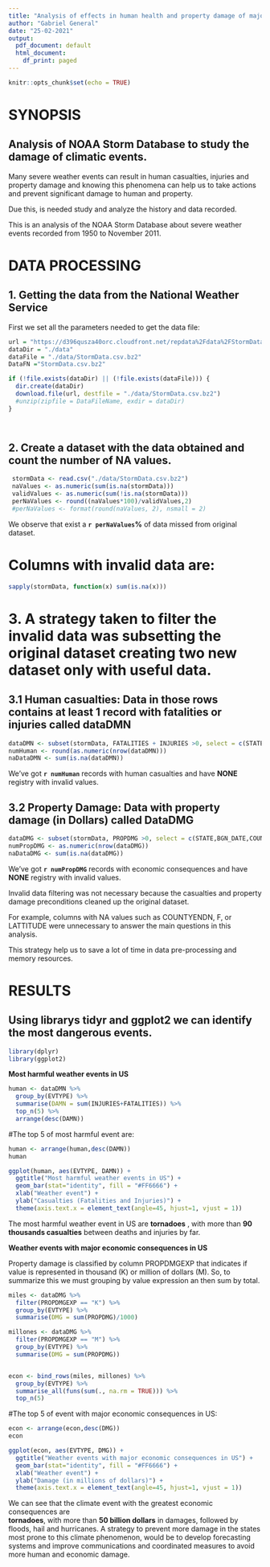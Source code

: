 ```yaml
---
title: "Analysis of effects in human health and property damage of major weather events in US"
author: "Gabriel General"
date: "25-02-2021"
output:
  pdf_document: default
  html_document:
    df_print: paged
---
```


```r
knitr::opts_chunk$set(echo = TRUE)
```

# SYNOPSIS


## Analysis of NOAA Storm Database to study the damage of climatic events.

Many severe weather events can result in human casualties, injuries and property damage and knowing this phenomena can help us to take actions and prevent significant damage to human and property.

Due this, is needed study and analyze the history and data recorded.

This is an analysis of the NOAA Storm Database about severe weather events recorded from 1950 to November 2011. 



# DATA PROCESSING

## 1. Getting the data from the National Weather Service
First we set all the parameters needed to get the data file:



```r


url = "https://d396qusza40orc.cloudfront.net/repdata%2Fdata%2FStormData.csv.bz2"
dataDir = "./data"
dataFile = "./data/StormData.csv.bz2"
DataFN ="StormData.csv.bz2"

if (!file.exists(dataDir) || (!file.exists(dataFile))) {
  dir.create(dataDir)
  download.file(url, destfile = "./data/StormData.csv.bz2")
  #unzip(zipfile = DataFileName, exdir = dataDir)
}




```


## 2. Create a dataset with the data obtained and count the number of NA values.

```r

 stormData <- read.csv("./data/StormData.csv.bz2")
 naValues <- as.numeric(sum(is.na(stormData)))
 validValues <- as.numeric(sum(!is.na(stormData)))
 perNaValues <- round((naValues*100)/validValues,2)
 #perNaValues <- format(round(naValues, 2), nsmall = 2)

```
We observe that exist a **`r perNaValues`%** of data missed from original dataset.

# Columns with invalid data are:


```r
sapply(stormData, function(x) sum(is.na(x)))

```


# 3. A strategy taken to filter the invalid data was subsetting the original dataset creating two new dataset only with useful data. 


## 3.1 Human casualties: Data in those rows contains at least 1 record with fatalities or injuries called dataDMN

```r
dataDMN <- subset(stormData, FATALITIES + INJURIES >0, select = c(STATE,BGN_DATE,COUNTYNAME,STATE,EVTYPE,FATALITIES,INJURIES,PROPDMG))
numHuman <- round(as.numeric(nrow(dataDMN)))
naDataDMN <- sum(is.na(dataDMN))


```

We've got **`r numHuman`** records with human casualties and have **NONE** registry with invalid values.




## 3.2 Property Damage: Data with property damage (in Dollars) called DataDMG

```r
dataDMG <- subset(stormData, PROPDMG >0, select = c(STATE,BGN_DATE,COUNTYNAME,STATE,EVTYPE,FATALITIES,INJURIES,PROPDMG,PROPDMGEXP))
numPropDMG <- as.numeric(nrow(dataDMG))
naDataDMG <- sum(is.na(dataDMG))


```

We've got **`r numPropDMG`** records with economic consequences and have **NONE** registry with invalid values.



Invalid data filtering was not necessary because the casualties and property damage preconditions cleaned up the original dataset.


For example, columns with NA values such as COUNTYENDN, F, or LATTITUDE were unnecessary to answer the main questions in this analysis.



This strategy help us to save a lot of time in data pre-processing and memory resources.



# **RESULTS**

## Using librarys tidyr and ggplot2 we can identify the most dangerous events.
```r
library(dplyr)
library(ggplot2)
```

**Most harmful weather events in US**


```r

human <- dataDMN %>%
  group_by(EVTYPE) %>%
  summarise(DAMN = sum(INJURIES+FATALITIES)) %>%
  top_n(5) %>%
  arrange(desc(DAMN))


```

#The top 5 of most harmful event are:
```r

human <- arrange(human,desc(DAMN))
human

ggplot(human, aes(EVTYPE, DAMN)) + 
  ggtitle("Most harmful weather events in US") +
  geom_bar(stat="identity", fill = "#FF6666") +
  xlab("Weather event") + 
  ylab("Casualties (Fatalities and Injuries)") +
  theme(axis.text.x = element_text(angle=45, hjust=1, vjust = 1))

```

The most harmful weather event in US are **tornadoes** , with more than **90 thousands casualties** between deaths and injuries by far.


**Weather events with major economic consequences in US**

Property damage is classified by column PROPDMGEXP that indicates if value is represented in thousand (K) or million of dollars (M).
So, to summarize this we must grouping by value expression an then sum by total.

```r

miles <- dataDMG %>%
  filter(PROPDMGEXP == "K") %>%
  group_by(EVTYPE) %>%
  summarise(DMG = sum(PROPDMG)/1000)

millones <- dataDMG %>%
  filter(PROPDMGEXP == "M") %>%
  group_by(EVTYPE) %>%
  summarise(DMG = sum(PROPDMG))


econ <- bind_rows(miles, millones) %>%
  group_by(EVTYPE) %>%
  summarise_all(funs(sum(., na.rm = TRUE))) %>%
  top_n(5)

```

#The top 5 of event with major economic consequences in US:
```r

econ <- arrange(econ,desc(DMG))
econ

ggplot(econ, aes(EVTYPE, DMG)) + 
  ggtitle("Weather events with major economic consequences in US") +
  geom_bar(stat="identity", fill = "#FF6666") +
  xlab("Weather event") + 
  ylab("Damage (in millions of dollars)") +
  theme(axis.text.x = element_text(angle=45, hjust=1, vjust = 1))

```
We can see that the climate event with the greatest economic consequences are  
**tornadoes**, with more than **50 billion dollars** in damages, followed by floods, hail and hurricanes.
A strategy to prevent more damage in the states most prone to this climate phenomenon, would be to develop forecasting systems and improve communications and coordinated measures to avoid more human and economic damage.

